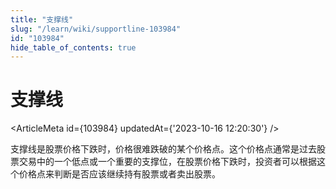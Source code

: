 ```yaml
---
title: "支撑线"
slug: "/learn/wiki/supportline-103984"
id: "103984"
hide_table_of_contents: true
---
```



# 支撑线

<ArticleMeta id={103984} updatedAt={'2023-10-16 12:20:30'} />
<div className='border-solid border-b border-t-0 my-4 border-[var(--ifm-color-gray-300)]' />

支撑线是股票价格下跌时，价格很难跌破的某个价格点。这个价格点通常是过去股票交易中的一个低点或一个重要的支撑位，在股票价格下跌时，投资者可以根据这个价格点来判断是否应该继续持有股票或者卖出股票。
